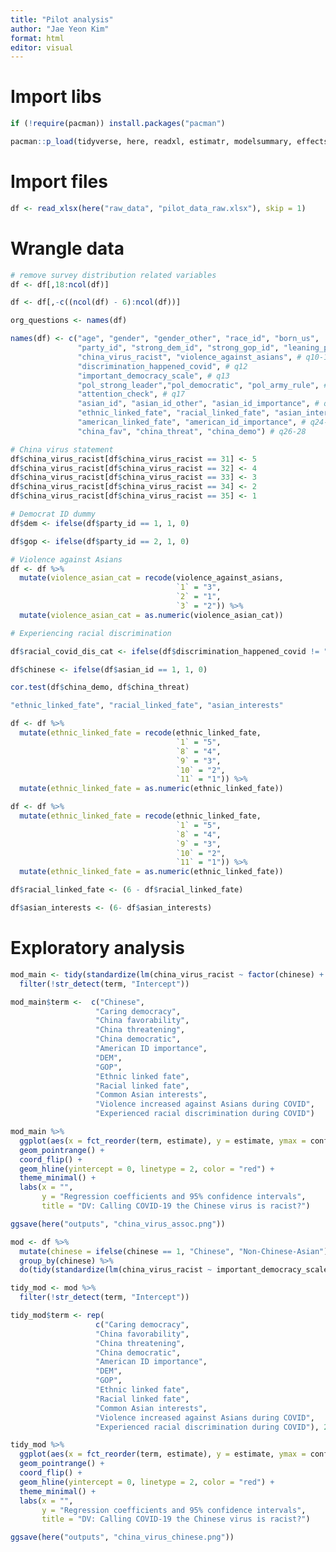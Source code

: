 ```yaml
---
title: "Pilot analysis"
author: "Jae Yeon Kim"
format: html
editor: visual
---
```


# Import libs

```r

if (!require(pacman)) install.packages("pacman")

pacman::p_load(tidyverse, here, readxl, estimatr, modelsummary, effectsize)
```

# Import files

```r
df <- read_xlsx(here("raw_data", "pilot_data_raw.xlsx"), skip = 1)
```

# Wrangle data

```r
# remove survey distribution related variables
df <- df[,18:ncol(df)]

df <- df[,-c((ncol(df) - 6):ncol(df))]
```

```r
org_questions <- names(df)
```

```r
names(df) <- c("age", "gender", "gender_other", "race_id", "born_us",
               "party_id", "strong_dem_id", "strong_gop_id", "leaning_party_id", # q1-9
               "china_virus_racist", "violence_against_asians", # q10-11
               "discrimination_happened_covid", # q12 
               "important_democracy_scale", # q13  
               "pol_strong_leader","pol_democratic", "pol_army_rule", # q14-16 
               "attention_check", # q17 
               "asian_id", "asian_id_other", "asian_id_importance", # q18-20
               "ethnic_linked_fate", "racial_linked_fate", "asian_interests", # q21-23 
               "american_linked_fate", "american_id_importance", # q24-25
               "china_fav", "china_threat", "china_demo") # q26-28
```

```r
# China virus statement 
df$china_virus_racist[df$china_virus_racist == 31] <- 5
df$china_virus_racist[df$china_virus_racist == 32] <- 4
df$china_virus_racist[df$china_virus_racist == 33] <- 3
df$china_virus_racist[df$china_virus_racist == 34] <- 2
df$china_virus_racist[df$china_virus_racist == 35] <- 1
```

```r
# Democrat ID dummy 
df$dem <- ifelse(df$party_id == 1, 1, 0)

df$gop <- ifelse(df$party_id == 2, 1, 0)
```

```r
# Violence against Asians 
df <- df %>%
  mutate(violence_asian_cat = recode(violence_against_asians,
                                     `1` = "3", 
                                     `2` = "1", 
                                     `3` = "2")) %>%
  mutate(violence_asian_cat = as.numeric(violence_asian_cat)) 

# Experiencing racial discrimination

df$racial_covid_dis_cat <- ifelse(df$discrimination_happened_covid != "11", 1, 0)
```

```r
df$chinese <- ifelse(df$asian_id == 1, 1, 0)

cor.test(df$china_demo, df$china_threat)
```

```r
"ethnic_linked_fate", "racial_linked_fate", "asian_interests"
```

```r
df <- df %>%
  mutate(ethnic_linked_fate = recode(ethnic_linked_fate,
                                     `1` = "5",
                                     `8` = "4",
                                     `9` = "3",
                                     `10` = "2",
                                     `11` = "1")) %>%
  mutate(ethnic_linked_fate = as.numeric(ethnic_linked_fate))

df <- df %>%
  mutate(ethnic_linked_fate = recode(ethnic_linked_fate,
                                     `1` = "5",
                                     `8` = "4",
                                     `9` = "3",
                                     `10` = "2",
                                     `11` = "1")) %>%
  mutate(ethnic_linked_fate = as.numeric(ethnic_linked_fate))

df$racial_linked_fate <- (6 - df$racial_linked_fate)

df$asian_interests <- (6- df$asian_interests)
```

# Exploratory analysis 

```r
mod_main <- tidy(standardize(lm(china_virus_racist ~ factor(chinese) + important_democracy_scale + china_fav + china_threat + china_demo + american_id_importance + factor(dem) + factor(gop) + ethnic_linked_fate + racial_linked_fate + asian_interests + violence_asian_cat + factor(racial_covid_dis_cat), data = df)), conf.int = T) %>%
  filter(!str_detect(term, "Intercept"))

mod_main$term <-  c("Chinese",
                   "Caring democracy", 
                   "China favorability", 
                   "China threatening",
                   "China democratic",
                   "American ID importance",
                   "DEM",
                   "GOP",
                   "Ethnic linked fate",
                   "Racial linked fate",
                   "Common Asian interests",
                   "Violence increased against Asians during COVID",
                   "Experienced racial discrimination during COVID")

mod_main %>%
  ggplot(aes(x = fct_reorder(term, estimate), y = estimate, ymax = conf.high, ymin = conf.low)) +
  geom_pointrange() +
  coord_flip() +
  geom_hline(yintercept = 0, linetype = 2, color = "red") +
  theme_minimal() +
  labs(x = "", 
       y = "Regression coefficients and 95% confidence intervals",
       title = "DV: Calling COVID-19 the Chinese virus is racist?") 

ggsave(here("outputs", "china_virus_assoc.png"))
```


```r
mod <- df %>%
  mutate(chinese = ifelse(chinese == 1, "Chinese", "Non-Chinese-Asian")) %>%
  group_by(chinese) %>%
  do(tidy(standardize(lm(china_virus_racist ~ important_democracy_scale + china_fav + china_threat + china_demo + american_id_importance + factor(dem) + factor(gop) + ethnic_linked_fate + racial_linked_fate + asian_interests + violence_asian_cat + factor(racial_covid_dis_cat), data = .)), conf.int = T))

tidy_mod <- mod %>%
  filter(!str_detect(term, "Intercept"))

tidy_mod$term <- rep(
                   c("Caring democracy", 
                   "China favorability", 
                   "China threatening",
                   "China democratic",
                   "American ID importance",
                   "DEM",
                   "GOP",
                   "Ethnic linked fate",
                   "Racial linked fate",
                   "Common Asian interests",
                   "Violence increased against Asians during COVID",
                   "Experienced racial discrimination during COVID"), 2)
```

```r
tidy_mod %>%
  ggplot(aes(x = fct_reorder(term, estimate), y = estimate, ymax = conf.high, ymin = conf.low, col = chinese)) +
  geom_pointrange() +
  coord_flip() +
  geom_hline(yintercept = 0, linetype = 2, color = "red") +
  theme_minimal() +
  labs(x = "", 
       y = "Regression coefficients and 95% confidence intervals",
       title = "DV: Calling COVID-19 the Chinese virus is racist?") 

ggsave(here("outputs", "china_virus_chinese.png"))
```